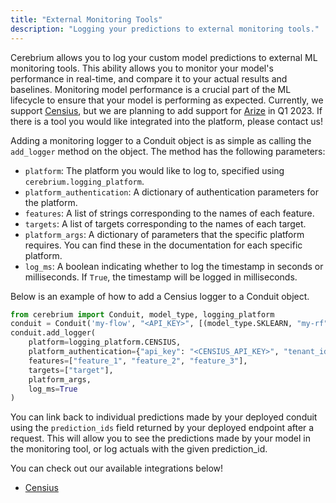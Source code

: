 ```yaml
---
title: "External Monitoring Tools"
description: "Logging your predictions to external monitoring tools."
---
```


Cerebrium allows you to log your custom model predictions to external ML monitoring tools. 
This ability allows you to monitor your model's performance in real-time, and compare it to your actual results and baselines.
Monitoring model performance is a crucial part of the ML lifecycle to ensure that your model is performing as expected.
Currently, we support [Censius](https://censius.ai/),
but we are planning to add support for [Arize](https://arize.com/) in Q1 2023. If there is a tool you would like integrated into the platform, please contact us!


Adding a monitoring logger to a Conduit object is as simple as calling the `add_logger` method on the object. The method has the following parameters:
- `platform`: The platform you would like to log to, specified using `cerebrium.logging_platform`.
- `platform_authentication`: A dictionary of authentication parameters for the platform.
- `features`: A list of strings corresponding to the names of each feature.
- `targets`: A list of targets corresponding to the names of each target.
- `platform_args`: A dictionary of parameters that the specific platform requires. You can find these in the documentation for each specific platform.
- `log_ms`: A boolean indicating whether to log the timestamp in seconds or milliseconds. If `True`, the timestamp will be logged in milliseconds.

Below is an example of how to add a Censius logger to a Conduit object.
```python
from cerebrium import Conduit, model_type, logging_platform
conduit = Conduit('my-flow', "<API_KEY>", [(model_type.SKLEARN, "my-rf")])
conduit.add_logger(
    platform=logging_platform.CENSIUS, 
    platform_authentication={"api_key": "<CENSIUS_API_KEY>", "tenant_id": "<CENSIUS_TENANT_ID>"},
    features=["feature_1", "feature_2", "feature_3"],
    targets=["target"],
    platform_args,
    log_ms=True
)
```

You can link back to individual predictions made by your deployed conduit using the 
`prediction_ids` field returned by your deployed endpoint after a request. 
This will allow you to see the predictions made by your model in the monitoring tool, or log actuals with the given prediction_id.

You can check out our available integrations below!

- [Censius](/cerebrium/logging/censius)

